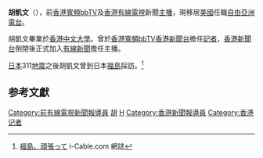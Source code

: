 {{主播資訊
| 主播頭銜     = 香港有線電視新聞主播
| 主播姓名     = 胡凱文
| 主播英文名字 = Carmen Wu
| 暱稱         = 
| 綽號         = 
| 主播照片檔案 = 
| 主播照片尺寸 = 
| 主播照片圖說 = 
| 主播出生年分 = 
| 主播出生日期 = 
| 出生地       = {{HKG-1910}}
| 主播逝世年分 = 
| 主播逝世日期 = 
| 逝世地       = 
| 主播年齡     = 
| 國籍         = {{USA}}
| 籍貫         = 
| 最高學歷     = [[香港中文大學|香港中文大學]]新聞與傳播碩士
| 婚姻狀況     = 已離婚
| 配偶         = 
| 信仰宗教     = 
| 官方網站     = https://archive.is/20121202073000/http://blog.i-cable.com/webapps/blog.php?id=20
| 備註         = 
|}}

'''胡凱文'''（{{lang|en|'''Carmen Wu'''}}），前[[香港寬頻bbTV|香港寬頻bbTV]]及[[香港有線電視|香港有線電視]]新聞[[新聞主播|主播]]，現移居[[美國|美國]]任職[[自由亞洲電台|自由亞洲電台]]。

胡凱文畢業於[[香港中文大學|香港中文大學]]。曾於[[香港寬頻bbTV|香港寬頻bbTV]][[香港新聞台|香港新聞台]]擔任[[記者|記者]]，[[香港新聞台|香港新聞台]]倒閉後正式加入[[有線新聞|有線新聞]]擔任主播。

[[日本|日本]]311[[地震|地震]]之後胡凱文曾到日本[[福島縣|福島]]採訪。<ref>[http://blog.i-cable.com/webapps/blog_details.php?aid=584 福島、頑張って] {{webarchive|url=https://web.archive.org/web/20150402170956/http://blog.i-cable.com/webapps/blog_details.php?aid=584 |date=2015-04-02 }}i-Cable.com 網誌</ref>

==参考文獻==
{{Reflist|2}}
{{DEFAULTSORT:WU胡凱文}}
[[Category:前有線電視新聞報導員|Category:前有線電視新聞報導員]]
[[Category:香港中文大學校友|胡]]
[[Category:胡姓|H]]
[[Category:香港新聞報導員|Category:香港新聞報導員]]
[[Category:香港记者|Category:香港记者]]
{{HK-bio-stub}}